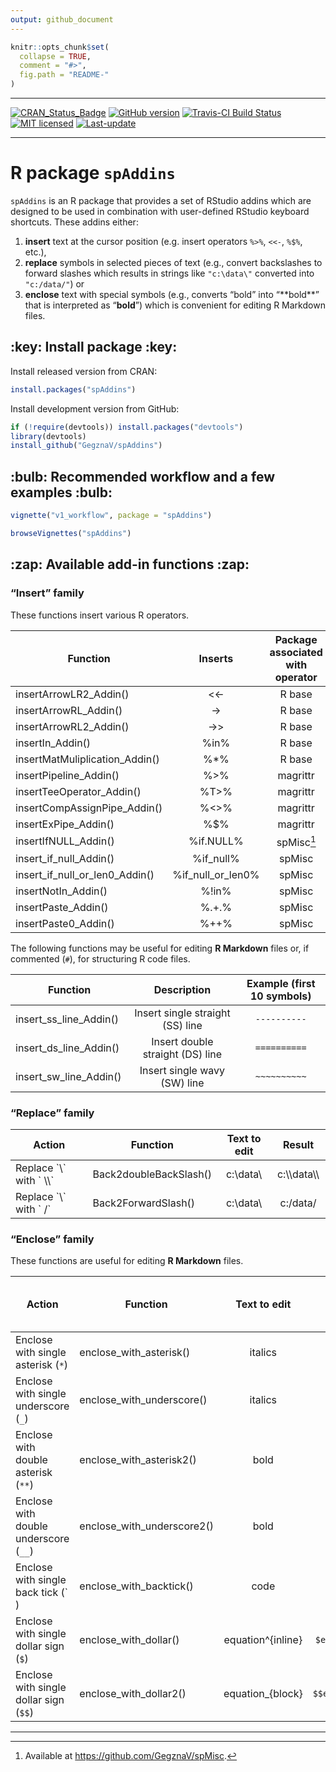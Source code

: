 ```yaml
---
output: github_document
---
```


<!-- README.md is generated from README.Rmd. Please edit that file -->

```r
knitr::opts_chunk$set(
  collapse = TRUE,
  comment = "#>",
  fig.path = "README-"
)
```

***

[![CRAN_Status_Badge](http://www.r-pkg.org/badges/version/spAddins)](https://cran.r-project.org/package=spAddins)
[![GitHub version](https://img.shields.io/badge/GitHub-`r packageVersion("spAddins")`-brightgreen.svg)](https://github.com/GegznaV/spAddins)
[![Travis-CI Build Status](https://travis-ci.org/GegznaV/spAddins.png?branch=master)](https://travis-ci.org/GegznaV/spAddins)
[![MIT licensed](https://img.shields.io/badge/license-MIT-blue.svg)](https://opensource.org/licenses/MIT)
[![Last-update](https://img.shields.io/badge/Updated%20on-`r gsub('-', '--', Sys.Date())`-yellowgreen.svg)](/commits/master)

***

  
R package `spAddins` 
====================

`spAddins` is an R package that provides a set of RStudio addins which
are designed to be used in
combination with user-defined RStudio keyboard shortcuts. These
addins either:

1) **insert** text at the cursor position (e.g. insert
operators `%>%`, `<<-`, `%$%`, etc.), 
2) **replace** symbols in selected
pieces of text (e.g., convert backslashes to forward slashes which results 
in strings like `"c:\data\"` converted into `"c:/data/"`) or 
3) **enclose** text with special symbols (e.g., converts "bold" into "\*\*bold\*\*"
that is interpreted as "**bold**")
which is convenient for editing R Markdown files.

:key: Install package :key:
---------------------------

Install released version from CRAN:
```r
install.packages("spAddins")
```

Install development version from GitHub:
```r
if (!require(devtools)) install.packages("devtools")
library(devtools)
install_github("GegznaV/spAddins")
```

:bulb: Recommended workflow and a few examples :bulb: 
-----------------------------------------------------

```r
vignette("v1_workflow", package = "spAddins")

browseVignettes("spAddins")
```

:zap: Available add-in functions :zap:
--------------------------------------

### "Insert" family

These functions insert various R operators.

| Function                            | Inserts              | Package associated with operator|
|-------------------------------------|:--------------------:|:-------------------------------:|
| insertArrowLR2\_Addin()             | &lt;&lt;-            | R base                          |
| insertArrowRL\_Addin()              | -&gt;                | R base                          |
| insertArrowRL2\_Addin()             | -&gt;&gt;            | R base                          |
| insertIn\_Addin()                   | %in%                 | R base                          |
| insertMatMuliplication\_Addin()     | %\*%                 | R base                          |
| insertPipeline\_Addin()             | %&gt;%               | magrittr                        |
| insertTeeOperator\_Addin()          | %T&gt;%              | magrittr                        |
| insertCompAssignPipe\_Addin()       | %&lt;&gt;%           | magrittr                        |
| insertExPipe\_Addin()               | %$%                  | magrittr                        |
| insertIfNULL\_Addin()               | %if.NULL%            | spMisc[^1]                      |
| insert\_if\_null\_Addin()           | %if\_null%           | spMisc                          |
| insert\_if\_null\_or\_len0\_Addin() | %if\_null\_or\_len0% | spMisc                          |
| insertNotIn\_Addin()                | %!in%                | spMisc                          |
| insertPaste\_Addin()                | %.+.%                | spMisc                          |
| insertPaste0\_Addin()               | %++%                 | spMisc                          |

The following functions may be useful for editing **R Markdown** files or,
if commented (`#`), for structuring R code files.

| Function                            | Description                      | Example (first 10 symbols) |
|-------------------------------------|:--------------------------------:|:--------------------------:|
| insert\_ss\_line\_Addin()           | Insert single straight (SS) line | `----------`               |
| insert\_ds\_line\_Addin()           | Insert double straight (DS) line | `==========`               |
| insert\_sw\_line\_Addin()           | Insert single wavy (SW) line     | `~~~~~~~~~~`               | 

[^1]: Available at <https://github.com/GegznaV/spMisc>.

### "Replace" family 

| Action                        | Function               | Text to edit     | Result          |
|-------------------------------|------------------------|:----------------:|:---------------:|
| Replace \`\\\` with \` \\\\\` | Back2doubleBackSlash() | c:\\data\\       | c:\\\\data\\\\  |
| Replace \`\\\` with \` /\`    | Back2ForwardSlash()    | c:\\data\\       | c:/data/        |


### "Enclose" family

These functions are useful for editing **R Markdown** files.

| Action                                 | Function                     | Text to edit      | Result                     | Interpreted in markdown as     |
|----------------------------------------|------------------------------|:-----------------:|:--------------------------:|:------------------:|
| Enclose with single asterisk (`*`)     | enclose\_with\_asterisk()    | italics           | \*italics\*                | *italics*           |
| Enclose with single underscore (`_`)   | enclose\_with\_underscore()  | italics           | \_italics\_                | _italics_           |
| Enclose with double asterisk (`**`)    | enclose\_with\_asterisk2()   | bold              | \*\*bold\*\*               | **bold**            |
| Enclose with double underscore (`__`)  | enclose\_with\_underscore2() | bold              | \_\_bold\_\_               | __bold__            |
| Enclose with single back tick (\`  )   | enclose\_with\_backtick()    |  code             | \`code\`                   | `code`              |
| Enclose with single dollar sign (`$`)  | enclose\_with\_dollar()      | equation^{inline} | ```$equation^{inline}$```  | $equation^{inline}$ |
| Enclose with single dollar sign (`$$`) | enclose\_with\_dollar2()     | equation_{block}  | ```$$equation_{block}$$``` | $equation_{block}$  |
* * *


